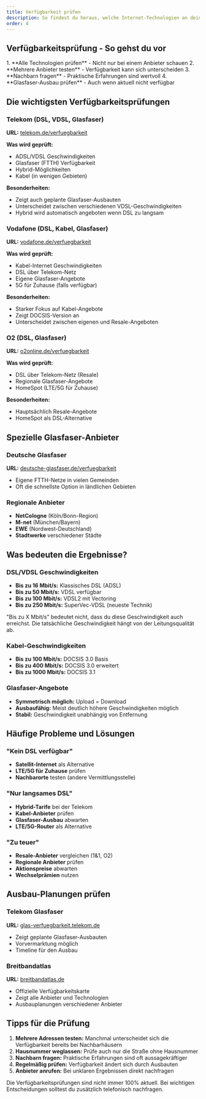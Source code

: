 ```yaml
---
title: Verfügbarkeit prüfen
description: So findest du heraus, welche Internet-Technologien an deinem Standort verfügbar sind
order: 4
---
```



## Verfügbarkeitsprüfung - So gehst du vor

<Aside type="tip" title="Empfohlenes Vorgehen">
1. **Alle Technologien prüfen** - Nicht nur bei einem Anbieter schauen
2. **Mehrere Anbieter testen** - Verfügbarkeit kann sich unterscheiden  
3. **Nachbarn fragen** - Praktische Erfahrungen sind wertvoll
4. **Glasfaser-Ausbau prüfen** - Auch wenn aktuell nicht verfügbar
</Aside>

## Die wichtigsten Verfügbarkeitsprüfungen

### Telekom (DSL, VDSL, Glasfaser)
**URL:** [telekom.de/verfuegbarkeit](https://www.telekom.de/netz/verfuegbarkeit)

**Was wird geprüft:**
- ADSL/VDSL Geschwindigkeiten
- Glasfaser (FTTH) Verfügbarkeit
- Hybrid-Möglichkeiten
- Kabel (in wenigen Gebieten)

**Besonderheiten:**
- Zeigt auch geplante Glasfaser-Ausbauten
- Unterscheidet zwischen verschiedenen VDSL-Geschwindigkeiten
- Hybrid wird automatisch angeboten wenn DSL zu langsam

### Vodafone (DSL, Kabel, Glasfaser)
**URL:** [vodafone.de/verfuegbarkeit](https://www.vodafone.de/verfuegbarkeit)

**Was wird geprüft:**
- Kabel-Internet Geschwindigkeiten
- DSL über Telekom-Netz
- Eigene Glasfaser-Angebote
- 5G für Zuhause (falls verfügbar)

**Besonderheiten:**
- Starker Fokus auf Kabel-Angebote
- Zeigt DOCSIS-Version an
- Unterscheidet zwischen eigenen und Resale-Angeboten

### O2 (DSL, Glasfaser)
**URL:** [o2online.de/verfuegbarkeit](https://www.o2online.de/verfuegbarkeit)

**Was wird geprüft:**
- DSL über Telekom-Netz (Resale)
- Regionale Glasfaser-Angebote
- HomeSpot (LTE/5G für Zuhause)

**Besonderheiten:**
- Hauptsächlich Resale-Angebote
- HomeSpot als DSL-Alternative

## Spezielle Glasfaser-Anbieter

### Deutsche Glasfaser
**URL:** [deutsche-glasfaser.de/verfuegbarkeit](https://www.deutsche-glasfaser.de/verfuegbarkeit)
- Eigene FTTH-Netze in vielen Gemeinden
- Oft die schnellste Option in ländlichen Gebieten

### Regionale Anbieter
- **NetCologne** (Köln/Bonn-Region)
- **M-net** (München/Bayern)
- **EWE** (Nordwest-Deutschland)
- **Stadtwerke** verschiedener Städte

## Was bedeuten die Ergebnisse?

### DSL/VDSL Geschwindigkeiten
- **Bis zu 16 Mbit/s:** Klassisches DSL (ADSL)
- **Bis zu 50 Mbit/s:** VDSL verfügbar
- **Bis zu 100 Mbit/s:** VDSL2 mit Vectoring
- **Bis zu 250 Mbit/s:** SuperVec-VDSL (neueste Technik)

<Aside type="caution" title="Wichtig">
"Bis zu X Mbit/s" bedeutet nicht, dass du diese Geschwindigkeit auch erreichst. Die tatsächliche Geschwindigkeit hängt von der Leitungsqualität ab.
</Aside>

### Kabel-Geschwindigkeiten
- **Bis zu 100 Mbit/s:** DOCSIS 3.0 Basis
- **Bis zu 400 Mbit/s:** DOCSIS 3.0 erweitert  
- **Bis zu 1000 Mbit/s:** DOCSIS 3.1

### Glasfaser-Angebote
- **Symmetrisch möglich:** Upload = Download
- **Ausbaufähig:** Meist deutlich höhere Geschwindigkeiten möglich
- **Stabil:** Geschwindigkeit unabhängig von Entfernung

## Häufige Probleme und Lösungen

### "Kein DSL verfügbar"
- **Satellit-Internet** als Alternative
- **LTE/5G für Zuhause** prüfen
- **Nachbarorte** testen (andere Vermittlungsstelle)

### "Nur langsames DSL"
- **Hybrid-Tarife** bei der Telekom
- **Kabel-Anbieter** prüfen
- **Glasfaser-Ausbau** abwarten
- **LTE/5G-Router** als Alternative

### "Zu teuer"
- **Resale-Anbieter** vergleichen (1&1, O2)
- **Regionale Anbieter** prüfen
- **Aktionspreise** abwarten
- **Wechselprämien** nutzen

## Ausbau-Planungen prüfen

### Telekom Glasfaser
**URL:** [glas-verfuegbarkeit.telekom.de](https://glas-verfuegbarkeit.telekom.de)
- Zeigt geplante Glasfaser-Ausbauten
- Vorvermarktung möglich
- Timeline für den Ausbau

### Breitbandatlas
**URL:** [breitbandatlas.de](https://www.breitbandatlas.de)
- Offizielle Verfügbarkeitskarte
- Zeigt alle Anbieter und Technologien
- Ausbauplanungen verschiedener Anbieter

## Tipps für die Prüfung

1. **Mehrere Adressen testen:** Manchmal unterscheidet sich die Verfügbarkeit bereits bei Nachbarhäusern
2. **Hausnummer weglassen:** Prüfe auch nur die Straße ohne Hausnummer
3. **Nachbarn fragen:** Praktische Erfahrungen sind oft aussagekräftiger
4. **Regelmäßig prüfen:** Verfügbarkeit ändert sich durch Ausbauten
5. **Anbieter anrufen:** Bei unklaren Ergebnissen direkt nachfragen

<Aside type="note" title="Merke">
Die Verfügbarkeitsprüfungen sind nicht immer 100% aktuell. Bei wichtigen Entscheidungen solltest du zusätzlich telefonisch nachfragen.
</Aside>
